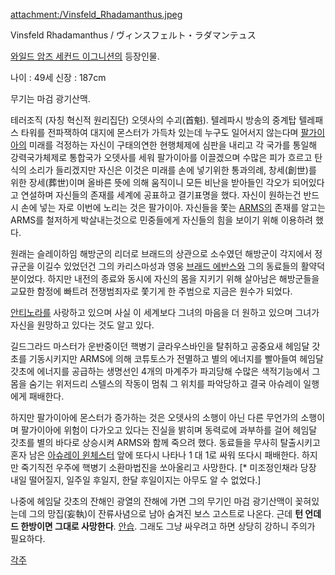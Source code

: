 attachment:/Vinsfeld_Rhadamanthus.jpeg

Vinsfeld Rhadamanthus / ヴィンスフェルト・ラダマンテュス

[[와일드 암즈 세컨드 이그니션]]의 등장인물.

나이 : 49세 신장 : 187cm

무기는 마검 광기산맥.

테러조직 (자칭 혁신적 원리집단) 오뎃사의 수괴(首魁). 텔레파시 방송의 중계탑 텔레패스 타워를 전파잭하여 대지에 몬스터가 가득차 있는데 누구도 일어서지 않는다며 [[팔가이아]]의 미래를 걱정하는 자신이 구태의연한 현행체제에 심판을 내리고 각 국가를 통일해 강력국가체제로 통합국가 오뎃사를 세워 팔가이아를 이끌겠으며 수많은 피가 흐르고 탄식의 소리가 들리겠지만 자신은 이것은 미래를 손에 넣기위한 통과의례, 창세(創世)를 위한 장세(葬世)이며 올바른 뜻에 의해 움직이니 모든 비난을 받아들인 각오가 되어있다고 연설하며 자신들의 존재를 세계에 공표하고 결기표명을 했다. 자신이 원하는건 반드시 손에 넣는 자로 이번에 노리는 것은 팔가이아. 자신들을 쫓는 [[ARMS]]의 존재를 알고는 ARMS를 철저하게 박살내는것으로 민중들에게 자신들의 힘을 보이기 위해 이용하려 했다.

원래는 슬레이하임 해방군의 리더로 브래드의 상관으로 소수였던 해방군이 각지에서 정규군을 이길수 있었던건 그의 카리스마성과 영웅 [[브래드 에반스]]와 그의 동료들의 활약덕분이었다. 하지만 내전의 종료와 동시에 자신의 몸을 지키기 위해 살아남은 해방군들을 교묘한 함정에 빠트려 전쟁범죄자로 쫓기게 한 주범으로 지금은 원수가 되었다.

[[안티노라]]를 사랑하고 있으며 사실 이 세계보다 그녀의 마음을 더 원하고 있으며 그녀가 자신을 원망하고 있다는 것도 알고 있다.

길드그라드 마스터가 운반중이던 핵병기 글라우스바인을 탈취하고 공중요새 헤임달 갓초를 기동시키지만 ARMS에 의해 코튜토스가 전멸하고 별의 에너지를 빨아들여 헤임달 갓초에 에너지를 공급하는 생명선인 4개의 마계주가 파괴당해 수많은 색적기능에서 그 몸을 숨기는 위저드리 스텔스의 작동이 멈춰 그 위치를 파악당하고 결국 아슈레이 일행에게 패배한다.

하지만 팔가이아에 몬스터가 증가하는 것은 오뎃사의 소행이 아닌 다른 무언가의 소행이며 팔가이아에 위험이 다가오고 있다는 진실을 밝히며 동력로에 과부하를 걸어 헤임달 갓초를 별의 바다로 상승시켜 ARMS와 함께 죽으려 했다. 동료들을 무사히 탈출시키고 혼자 남은 [[아슈레이 윈체스터]] 앞에 또다시 나타나 1 대 1로 싸워 또다시 패배한다. 하지만 죽기직전 우주에 핵병기 소환마법진을 쏘아올리고 사망한다. [* 미조정인채라 당장 내일 떨어질지, 일주일 후일지, 한달 후일이지는 아무도 알 수 없었다.]

나중에 헤임달 갓초의 잔해인 광열의 잔해에 가면 그의 무기인 마검 광기산맥이 꽂혀있는데 그의 망집(妄執)이 잔류사념으로 남아 숨겨진 보스 고스트로 나온다. 근데 '''턴 언데드 한방이면 그대로 사망한다'''. [[안습]]. 그래도 그냥 싸우려고 하면 상당히 강하니 주의가 필요하다.

[[각주]]
